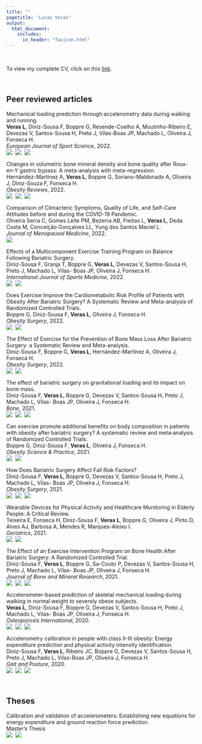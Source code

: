 ```yaml
---
title: ""  
pagetitle: "Lucas Veras"
output: 
  html_document:
    includes:
      in_header: "favicon.html"
---
```


<br>

To view my complete CV, click on this [link](CV/cv.pdf).

<br>

## Peer reviewed articles

Mechanical loading prediction through accelerometry data during walking and running.<br>
**Veras L**, Diniz-Sousa F, Boppre G, Resende-Coelho A, Moutinho-Ribeiro E, Devezas V, Santos-Sousa H, Preto J, Vilas-Boas JP, Machado L, Oliveira J, Fonseca H.<br>
*European Journal of Sport Science*, 2022.
<br>
<a href="https://doi.org/10.1080/17461391.2022.2102437"><img src="icons/doi_icon.png" align="left" style="padding:0px 5px 0px 0px;"></a>
<a href="https://pubmed.ncbi.nlm.nih.gov/35838070/"><img src="icons/pubmed_icon.png" align="left" style="padding:0px 5px 0px 0px;"></a>
<a href="https://github.com/verasls/locomotion_GRF_ACC"><img src="icons/github_icon.png" align="left" style="padding:0px 5px 0px 0px;"></a>
<br>

Changes in volumetric bone mineral density and bone quality after Roux-en-Y gastric bypass: A meta-analysis with meta-regression.<br>
Hernández-Martínez A, **Veras L**, Boppre G, Soriano-Maldonado A, Oliveira J, Diniz-Souza F, Fonseca H.<br>
*Obesity Reviews*, 2022.
<br>
<a href="https://doi.org/10.1111/obr.13479"><img src="icons/doi_icon.png" align="left" style="padding:0px 5px 0px 0px;"></a>
<a href="https://pubmed.ncbi.nlm.nih.gov/35665991/"><img src="icons/pubmed_icon.png" align="left" style="padding:0px 5px 0px 0px;"></a>
<a href="https://github.com/verasls/bariatric_surgery_bone_SRMA"><img src="icons/github_icon.png" align="left" style="padding:0px 5px 0px 0px;"></a>
<br>

Comparison of Climacteric Symptoms, Quality of Life, and Self-Care Attitudes before and during the COVID-19 Pandemic.<br>
Oliveira Serra C, Gomes Leite PM, Bezerra AB, Freitas L, **Veras L**, Deda Costa M, Conceição Gonçalves LL, Yung dos Santos Maciel L.<br>
*Journal of Menopausal Medicine*, 2022.
<br>
<a href="http://dx.doi.org/10.6118/jmm.21034"><img src="icons/doi_icon.png" align="left" style="padding:0px 5px 0px 0px;"></a> 
<br>

Effects of a Multicomponent Exercise Training Program on Balance Following Bariatric Surgery.<br>
Diniz-Sousa F, Granja T, Boppre G, **Veras L**, Devezas V, Santos-Sousa H, Preto J, Machado L, Vilas- Boas JP, Oliveira J, Fonseca H.<br>
*International Journal of Sports Medicine*, 2022.
<br>
<a href="http://dx.doi.org/10.1055/a-1766-5803"><img src="icons/doi_icon.png" align="left" style="padding:0px 5px 0px 0px;"></a> 
<a href="https://pubmed.ncbi.nlm.nih.gov/35419778/"><img src="icons/pubmed_icon.png" align="left" style="padding:0px 5px 0px 0px;"></a> 
<br>

Does Exercise Improve the Cardiometabolic Risk Profile of Patients with Obesity After Bariatric Surgery? A Systematic Review and Meta-analysis of Randomized Controlled Trials.<br>
Boppre G, Diniz-Sousa F, **Veras L**, Oliveira J, Fonseca H.<br>
*Obesity Surgery*, 2022.
<br>
<a href="https://doi.org/10.1007/s11695-022-06023-x"><img src="icons/doi_icon.png" align="left" style="padding:0px 5px 0px 0px;"></a>
<a href="https://pubmed.ncbi.nlm.nih.gov/35332396/"><img src="icons/pubmed_icon.png" align="left" style="padding:0px 5px 0px 0px;"></a> 
<br>

The Effect of Exercise for the Prevention of Bone Mass Loss After Bariatric Surgery: a Systematic Review and Meta-analysis.<br>
Diniz-Sousa F, Boppre G, **Veras L**, Hernández-Martínez A, Oliveira J, Fonseca H.<br>
*Obesity Surgery*, 2022.
<br>
<a href="http://dx.doi.org/10.1007/s11695-021-05873-1"><img src="icons/doi_icon.png" align="left" style="padding:0px 5px 0px 0px;"></a> 
<a href="https://pubmed.ncbi.nlm.nih.gov/35031954/"><img src="icons/pubmed_icon.png" align="left" style="padding:0px 5px 0px 0px;"></a> 
<br>

The effect of bariatric surgery on gravitational loading and its impact on bone mass.<br>
Diniz-Sousa F, **Veras L**, Boppre G, Devezas V, Santos-Sousa H, Preto J, Machado L, Vilas- Boas JP, Oliveira J, Fonseca H.<br>
*Bone*, 2021.
<br>
<a href="http://dx.doi.org/10.1016/j.bone.2021.116153"><img src="icons/doi_icon.png" align="left" style="padding:0px 5px 0px 0px;"></a> 
<a href="https://pubmed.ncbi.nlm.nih.gov/34416407/"><img src="icons/pubmed_icon.png" align="left" style="padding:0px 5px 0px 0px;"></a> 
<a href="https://github.com/verasls/BaSEIB_bariatric_surgery_bone_health"><img src="icons/github_icon.png" align="left" style="padding:0px 5px 0px 0px;"></a>
<br>

Can exercise promote additional benefits on body composition in patients with obesity after bariatric surgery? A systematic review and meta‐analysis of Randomized Controlled Trials.<br>
Boppre G, Diniz-Sousa F, **Veras L**, Oliveira J, Fonseca H.<br>
*Obesity Science & Practice*, 2021.
<br>
<a href="https://doi.org/10.1002/osp4.542"><img src="icons/doi_icon.png" align="left" style="padding:0px 5px 0px 0px;"></a>
<a href="https://pubmed.ncbi.nlm.nih.gov/35127127/"><img src="icons/pubmed_icon.png" align="left" style="padding:0px 5px 0px 0px;"></a> 
<br>

How Does Bariatric Surgery Affect Fall Risk Factors?<br>
Diniz-Sousa F, **Veras L**, Boppre G, Devezas V, Santos-Sousa H, Preto J, Machado L, Vilas- Boas JP, Oliveira J, Fonseca H.<br>
*Obesity Surgery*, 2021.
<br>
<a href="http://dx.doi.org/10.1007/s11695-021-05400-2"><img src="icons/doi_icon.png" align="left" style="padding:0px 5px 0px 0px;"></a> 
<a href="https://pubmed.ncbi.nlm.nih.gov/33797733/"><img src="icons/pubmed_icon.png" align="left" style="padding:0px 5px 0px 0px;"></a> 
<a href="https://github.com/verasls/BaSEIB_BS_balance"><img src="icons/github_icon.png" align="left" style="padding:0px 5px 0px 0px;"></a>
<br>

Wearable Devices for Physical Activity and Healthcare Monitoring in Elderly People: A Critical Review.<br>
Teixeira E, Fonseca H, Diniz-Sousa F, **Veras L**, Boppre G, Oliveira J, Pinto D, Alves AJ, Barbosa A, Mendes R, Marques-Aleixo I.<br>
*Geriatrics*, 2021.
<br>
<a href="https://doi.org/10.3390/geriatrics6020038"><img src="icons/doi_icon.png" align="left" style="padding:0px 5px 0px 0px;"></a>
<a href="https://pubmed.ncbi.nlm.nih.gov/33917104/"><img src="icons/pubmed_icon.png" align="left" style="padding:0px 5px 0px 0px;"></a>
<br>

The Effect of an Exercise Intervention Program on Bone Health After Bariatric Surgery: A Randomized Controlled Trial.<br>
Diniz-Sousa F, **Veras L**, Boppre G, Sa-Couto P, Devezas V, Santos-Sousa H, Preto J, Machado L, Vilas- Boas JP, Oliveira J, Fonseca H.<br>
*Journal of Bone and Mineral Research*, 2021.
<br>
<a href="http://dx.doi.org/10.1002/jbmr.4213"><img src="icons/doi_icon.png" align="left" style="padding:0px 5px 0px 0px;"></a> 
<a href="https://pubmed.ncbi.nlm.nih.gov/33295063/"><img src="icons/pubmed_icon.png" align="left" style="padding:0px 5px 0px 0px;"></a> 
<a href="https://github.com/verasls/BaSEIB_exercise_bone_health"><img src="icons/github_icon.png" align="left" style="padding:0px 5px 0px 0px;"></a>
<br>

Accelerometer-based prediction of skeletal mechanical loading during walking in normal weight to severely obese subjects.<br>
**Veras L**, Diniz-Sousa F, Boppre G, Devezas V, Santos-Sousa H, Preto J, Machado L, Vilas- Boas JP, Oliveira J, Fonseca H.<br>
*Osteoporosis International*, 2020.
<br>
<a href="http://dx.doi.org/10.1007/s00198-020-05295-2"><img src="icons/doi_icon.png" align="left" style="padding:0px 5px 0px 0px;"></a> 
<a href="https://pubmed.ncbi.nlm.nih.gov/31965217/"><img src="icons/pubmed_icon.png" align="left" style="padding:0px 5px 0px 0px;"></a> 
<a href="https://github.com/verasls/walking_GRF_ACC"><img src="icons/github_icon.png" align="left" style="padding:0px 5px 0px 0px;"></a>
<br>

Accelerometry calibration in people with class II-III obesity: Energy expenditure prediction and physical activity intensity identification.<br>
Diniz-Sousa F, **Veras L**, Ribeiro JC, Boppre G, Devezas V, Santos-Sousa H, Preto J, Machado L, Vilas-Boas JP, Oliveira J, Fonseca H.<br>
*Gait and Posture*, 2020.
<br>
<a href="http://dx.doi.org/10.1016/j.gaitpost.2019.11.008"><img src="icons/doi_icon.png" align="left" style="padding:0px 5px 0px 0px;"></a> 
<a href="https://pubmed.ncbi.nlm.nih.gov/31756665/"><img src="icons/pubmed_icon.png" align="left" style="padding:0px 5px 0px 0px;"></a> 
<a href="https://github.com/verasls/EE_PAI_ACC_obese"><img src="icons/github_icon.png" align="left" style="padding:0px 5px 0px 0px;"></a>
<br>

<br>

## Theses

Calibration and validation of accelerometers: Establishing new equations for energy expenditure and ground reaction force prediction.<br>
Master’s Thesis
<br>
<a href="https://repositorio-aberto.up.pt/bitstream/10216/124941/2/371866.pdf"><img src="icons/pdf_icon.png" align="left" style="padding:0px 5px 0px 0px;"></a>
<a href="https://github.com/verasls/MSc_dissertation"><img src="icons/github_icon.png" align="left" style="padding:0px 5px 0px 0px;"></a>